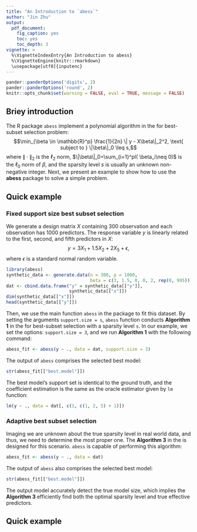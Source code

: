 ```yaml
---
title: "An Introduction to `abess`"
author: "Jin Zhu"
output:
  pdf_document:
    fig_caption: yes
    toc: yes
    toc_depth: 3
vignette: >
  %\VignetteIndexEntry{An Introduction to abess}
  %\VignetteEngine{knitr::rmarkdown}
  \usepackage[utf8]{inputenc}
---
```


```r
pander::panderOptions('digits', 2)
pander::panderOptions('round', 2)
knitr::opts_chunk$set(warning = FALSE, eval = TRUE, message = FALSE)
```


## Briey introduction       
The R package `abess` implement a polynomial algorithm in the  [\color{blue}{paper}](https://www.pnas.org/content/early/2020/12/14/2014241117) for best-subset selection problem:
$$\min_{\beta \in \mathbb{R}^p} \frac{1}{2n} \| y - X\beta\|_2^2, \text{ subject to } \|\beta\|_0 \leq s,$$
where $\| \cdot \|_2$ is the $\ell_2$ norm, $\|\beta\|_0=\sum_{i=1}^pI( \beta_i\neq 0)$ is the $\ell_0$ norm of $\beta$, and the sparsity level $s$ is usually an unknown non-negative integer.
Next, we present an example to show how to use the **abess** package to solve a simple problem. 

## Quick example        
### Fixed support size best subset selection        
We generate a design matrix $X$ containing 300 observation and each observation has 1000 predictors. The response variable $y$ is linearly related to the first, second, and fifth predictors in $X$: 
$$y = 3X_1 + 1.5X_2 + 2X_5 + \epsilon,$$
where $\epsilon$ is a standard normal random variable. 
```r
library(abess)
synthetic_data <- generate.data(n = 300, p = 1000, 
                                beta = c(3, 1.5, 0, 0, 2, rep(0, 995)))
dat <- cbind.data.frame("y" = synthetic_data[["y"]], 
                        synthetic_data[["x"]])
dim(synthetic_data[["x"]])
head(synthetic_data[["y"]])
```

Then, we use the main function `abess` in the package to fit this dataset. 
By setting the arguments `support.size = s`, `abess` function conducts **Algorithm 1** in the [\color{blue}{paper}](https://www.pnas.org/content/early/2020/12/14/2014241117) for best-subset selection with a sparsity level `s`. In our example, we set the options: `support.size = 3`, and we run **Algorithm 1** with the following command: 
```r
abess_fit <- abess(y ~ ., data = dat, support.size = 3)
```
    
The output of `abess` comprises the selected best model: 
```r
str(abess_fit[["best.model"]])
```
The best model's support set is identical to the ground truth, and the coefficient estimation is the same as the oracle estimator given by `lm` function:
```r
lm(y ~ ., data = dat[, c(1, c(1, 2, 5) + 1)])
```

<!-- Users could `print`, `summary` or `predict` this bestmodel object just like working with classical regression modeling. This would be helpful for data scientists who are familiar with `lm` functions in R. -->

### Adaptive best subset selection        
Imaging we are unknown about the true sparsity level in real world data, and thus, we need to determine the most proper one. The **Algorithm 3** in the [\color{blue}{paper}](https://www.pnas.org/content/early/2020/12/14/2014241117) is designed for this scenario. `abess` is capable of performing this algorithm: 
```r
abess_fit <- abess(y ~ ., data = dat)
```

The output of `abess` also comprises the selected best model: 
```r
str(abess_fit[["best.model"]])
```
The output model accurately detect the true model size, which implies the **Algorithm 3** efficiently find both the optimal sparsity level and true effective predictors.


## Quick example        